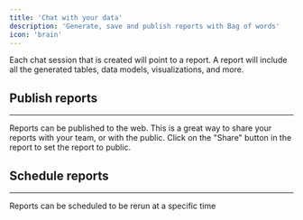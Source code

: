 ```yaml
---
title: 'Chat with your data'
description: 'Generate, save and publish reports with Bag of words'
icon: 'brain'
---
```


Each chat session that is created will point to a report. A report will include all the generated tables, data models, visualizations, and more.

## Publish reports
---

Reports can be published to the web. This is a great way to share your reports with your team, or with the public. Click on the "Share" button in the report to set the report to public.

## Schedule reports
---

Reports can be scheduled to be rerun at a specific time